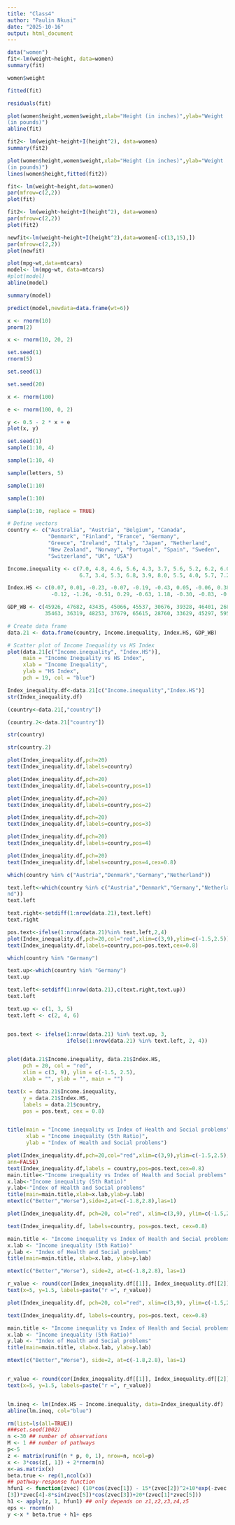 ```yaml
---
title: "Class4"
author: "Paulin Nkusi"
date: "2025-10-16"
output: html_document
---
```


```r
data("women")
fit<-lm(weight~height, data=women)
summary(fit)
```
```r
women$weight
```
```r
fitted(fit)
```

```r
residuals(fit)
```

```r
plot(women$height,women$weight,xlab="Height (in inches)",ylab="Weight
(in pounds)")
abline(fit)
```
```r
fit2<- lm(weight~height+I(height^2), data=women)
summary(fit2)
```
```r
plot(women$height,women$weight,xlab="Height (in inches)",ylab="Weight
(in pounds)")
lines(women$height,fitted(fit2))
```

```r
fit<- lm(weight~height,data=women)
par(mfrow=c(2,2))
plot(fit)
```
```r
fit2<- lm(weight~height+I(height^2), data=women)
par(mfrow=c(2,2))
plot(fit2)
```
```r
newfit<-lm(weight~height+I(height^2),data=women[-c(13,15),])
par(mfrow=c(2,2))
plot(newfit)
```
```r
plot(mpg~wt,data=mtcars)
model<- lm(mpg~wt, data=mtcars)
#plot(model)
abline(model)
```
```r
summary(model)
```

```r
predict(model,newdata=data.frame(wt=6))
```

```r
x <- rnorm(10)
pnorm(2)
```

```r
x <- rnorm(10, 20, 2)

```

```r
set.seed(1)
rnorm(5)
```
```r
set.seed(1)
```


```r
set.seed(20)
```

```r
x <- rnorm(100)
```
```r
e <- rnorm(100, 0, 2)
```

```r
y <- 0.5 - 2 * x + e
plot(x, y)
```


```r
set.seed(1)
sample(1:10, 4)
```

```r
sample(1:10, 4)
```

```r
sample(letters, 5)
```
```r
sample(1:10)
```

```r
sample(1:10)
```
```r
sample(1:10, replace = TRUE)
```
```r
# Define vectors
country <- c("Australia", "Austria", "Belgium", "Canada",
             "Denmark", "Finland", "France", "Germany",
             "Greece", "Ireland", "Italy", "Japan", "Netherland",
             "New Zealand", "Norway", "Portugal", "Spain", "Sweden",
             "Switzerland", "UK", "USA")

Income.inequality <- c(7.0, 4.8, 4.6, 5.6, 4.3, 3.7, 5.6, 5.2, 6.2, 6.0, 
                       6.7, 3.4, 5.3, 6.8, 3.9, 8.0, 5.5, 4.0, 5.7, 7.2, 8.6)

Index.HS <- c(0.07, 0.01, -0.23, -0.07, -0.19, -0.43, 0.05, -0.06, 0.38, 0.25, 
              -0.12, -1.26, -0.51, 0.29, -0.63, 1.18, -0.30, -0.83, -0.46, 0.79, 2.02)

GDP_WB <- c(45926, 47682, 43435, 45066, 45537, 30676, 39328, 46401, 26851, 49393, 
            35463, 36319, 48253, 37679, 65615, 28760, 33629, 45297, 59540, 40233, 54630)

# Create data frame
data.21 <- data.frame(country, Income.inequality, Index.HS, GDP_WB)

# Scatter plot of Income Inequality vs HS Index
plot(data.21[c("Income.inequality", "Index.HS")],
     main = "Income Inequality vs HS Index",
     xlab = "Income Inequality",
     ylab = "HS Index",
     pch = 19, col = "blue")

```
```r
Index_inequality.df<-data.21[c("Income.inequality","Index.HS")]
str(Index_inequality.df)
```


```r
(country<-data.21[,"country"])
```

```r
(country.2<-data.21["country"])
```


```r
str(country)
```
```r
str(country.2)
```
```r
plot(Index_inequality.df,pch=20)
text(Index_inequality.df,labels=country)
```



```r
plot(Index_inequality.df,pch=20)
text(Index_inequality.df,labels=country,pos=1)
```

```r
plot(Index_inequality.df,pch=20)
text(Index_inequality.df,labels=country,pos=2)
```
```r
plot(Index_inequality.df,pch=20)
text(Index_inequality.df,labels=country,pos=3)
```

```r
plot(Index_inequality.df,pch=20)
text(Index_inequality.df,labels=country,pos=4)
```
```r
plot(Index_inequality.df,pch=20)
text(Index_inequality.df,labels=country,pos=4,cex=0.8)
```
```r
which(country %in% c("Austria","Denmark","Germany","Netherland"))
```
```r
text.left<-which(country %in% c("Austria","Denmark","Germany","Netherla
nd"))
text.left
```

```r
text.right<-setdiff(1:nrow(data.21),text.left)
text.right
```

```r
pos.text<-ifelse(1:nrow(data.21)%in% text.left,2,4)
plot(Index_inequality.df,pch=20,col="red",xlim=c(3,9),ylim=c(-1.5,2.5))
text(Index_inequality.df,labels=country,pos=pos.text,cex=0.8)
```
```r
which(country %in% "Germany")
```

```r
text.up<-which(country %in% "Germany")
text.up
```
```r
text.left<-setdiff(1:nrow(data.21),c(text.right,text.up))
text.left
```

```r

text.up <- c(1, 3, 5)    
text.left <- c(2, 4, 6)  


pos.text <- ifelse(1:nrow(data.21) %in% text.up, 3, 
                   ifelse(1:nrow(data.21) %in% text.left, 2, 4))


plot(data.21$Income.inequality, data.21$Index.HS,
     pch = 20, col = "red",
     xlim = c(3, 9), ylim = c(-1.5, 2.5),
     xlab = "", ylab = "", main = "")

text(x = data.21$Income.inequality, 
     y = data.21$Index.HS, 
     labels = data.21$country, 
     pos = pos.text, cex = 0.8)


title(main = "Income inequality vs Index of Health and Social problems",
      xlab = "Income inequality (5th Ratio)",
      ylab = "Index of Health and Social problems")

```

```r
plot(Index_inequality.df,pch=20,col="red",xlim=c(3,9),ylim=c(-1.5,2.5),
ann=FALSE)
text(Index_inequality.df,labels = country,pos=pos.text,cex=0.8)
main.title<-"Income inequality vs Index of Health and Social problems"
x.lab<-"Income inequality (5th Ratio)"
y.lab<-"Index of Health and Social problems"
title(main=main.title,xlab=x.lab,ylab=y.lab)
mtext(c("Better","Worse"),side=2,at=c(-1.8,2.8),las=1)
```
```r

plot(Index_inequality.df, pch=20, col="red", xlim=c(3,9), ylim=c(-1.5,2.5), ann=FALSE)

text(Index_inequality.df, labels=country, pos=pos.text, cex=0.8)

main.title <- "Income inequality vs Index of Health and Social problems"
x.lab <- "Income inequality (5th Ratio)"
y.lab <- "Index of Health and Social problems"
title(main=main.title, xlab=x.lab, ylab=y.lab)

mtext(c("Better","Worse"), side=2, at=c(-1.8,2.8), las=1)

r_value <- round(cor(Index_inequality.df[[1]], Index_inequality.df[[2]]), 2)
text(x=5, y=1.5, labels=paste("r =", r_value))

```
```r

plot(Index_inequality.df, pch=20, col="red", xlim=c(3,9), ylim=c(-1.5,2.5), ann=FALSE)

text(Index_inequality.df, labels=country, pos=pos.text, cex=0.8)

main.title <- "Income inequality vs Index of Health and Social problems"
x.lab <- "Income inequality (5th Ratio)"
y.lab <- "Index of Health and Social problems"
title(main=main.title, xlab=x.lab, ylab=y.lab)

mtext(c("Better","Worse"), side=2, at=c(-1.8,2.8), las=1)


r_value <- round(cor(Index_inequality.df[[1]], Index_inequality.df[[2]]), 2)
text(x=5, y=1.5, labels=paste("r =", r_value))


lm.ineq <- lm(Index.HS ~ Income.inequality, data=Index_inequality.df)
abline(lm.ineq, col="blue")

```
```r
rm(list=ls(all=TRUE))
###set.seed(1002)
n <-30 ## number of observations
M <- 1 ## number of pathways
p<-5
z <- matrix(runif(n * p, 0, 1), nrow=n, ncol=p)
x <- 3*cos(z[, 1]) + 2*rnorm(n)
x<-as.matrix(x)
beta.true <- rep(1,ncol(x))
## pathway-response function
hfun1 <- function(zvec) (10*cos(zvec[1]) - 15*(zvec[2])^2+10*exp(-zvec
[3])*zvec[4]-8*sin(zvec[5])*cos(zvec[3])+20*(zvec[1]*zvec[5]))
h1 <- apply(z, 1, hfun1) ## only depends on z1,z2,z3,z4,z5
eps <- rnorm(n)
y <-x * beta.true + h1+ eps
```
